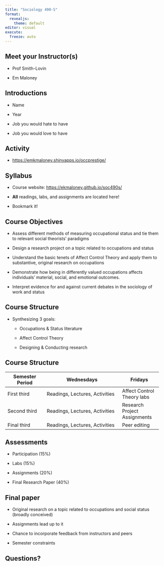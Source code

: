 ```yaml
---
title: "Sociology 490-S"
format:
  revealjs: 
    theme: default
editor: visual
execute:
  freeze: auto
---
```


## Meet your Instructor(s)

-   Prof Smith-Lovin

-   Em Maloney

## Introductions

-   Name

-   Year

-   Job you would hate to have

-   Job you would love to have

## Activity 

-   <https://emkmaloney.shinyapps.io/occprestige/>

## Syllabus

-   Course website: <https://ekmaloney.github.io/soc490s/>

-   **All** readings, labs, and assignments are located here!

-   Bookmark it!

## Course Objectives

-   Assess different methods of measuring occupational status and tie them to relevant social theorists' paradigms

-   Design a research project on a topic related to occupations and status

-   Understand the basic tenets of Affect Control Theory and apply them to substantive, original research on occupations

-   Demonstrate how being in differently valued occupations affects individuals' material, social, and emotional outcomes.

-   Interpret evidence for and against current debates in the sociology of work and status

## Course Structure

-   Synthesizing 3 goals:

    -   Occupations & Status literature

    -   Affect Control Theory

    -   Designing & Conducting research

## Course Structure

| Semester Period | Wednesdays                     | Fridays                      |
|-------------------|------------------------------------|-------------------|
| First third     | Readings, Lectures, Activities | Affect Control Theory labs   |
| Second third    | Readings, Lectures, Activities | Research Project Assignments |
| Final third     | Readings, Lectures, Activities | Peer editing                 |

## Assessments

-   Participation (15%)

-   Labs (15%)

-   Assignments (20%)

-   Final Research Paper (40%)

## Final paper

-   Original research on a topic related to occupations and social status (broadly conceived)

-   Assignments lead up to it

-   Chance to incorporate feedback from instructors and peers

-    Semester constraints

## Questions? 

